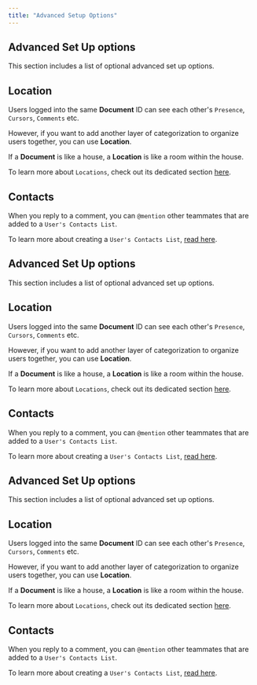 ```yaml
---
title: "Advanced Setup Options"
---
```



<Tabs>

<Tab title="React / Next.js with Hooks">

## Advanced Set Up options

This section includes a list of optional advanced set up options.

## Location

Users logged into the same **Document** ID can see each other's `Presence`, `Cursors`, `Comments` etc. 

However, if you want to add another layer of categorization to organize users together, you can use **Location**.

<Tip> If a **Document** is like a house, a **Location** is like a room within the house. </Tip>

To learn more about `Locations`, check out its dedicated section [here](/documents-and-locations/locations/setup).

## Contacts

When you reply to a comment, you can `@mention` other teammates that are added to a `User's Contacts List`.

To learn more about creating a `User's Contacts List`, [read here](https://docs.velt.dev/users/overview).

</Tab>


  <Tab title="React / Next.js">

## Advanced Set Up options

This section includes a list of optional advanced set up options.

## Location

Users logged into the same **Document** ID can see each other's `Presence`, `Cursors`, `Comments` etc. 

However, if you want to add another layer of categorization to organize users together, you can use **Location**.

<Tip> If a **Document** is like a house, a **Location** is like a room within the house. </Tip>

To learn more about `Locations`, check out its dedicated section [here](/documents-and-locations/locations/setup).

## Contacts

When you reply to a comment, you can `@mention` other teammates that are added to a `User's Contacts List`.

To learn more about creating a `User's Contacts List`, [read here](https://docs.velt.dev/users/overview).

</Tab>
  
  
<Tab title="HTML">

## Advanced Set Up options

This section includes a list of optional advanced set up options.

## Location

Users logged into the same **Document** ID can see each other's `Presence`, `Cursors`, `Comments` etc. 

However, if you want to add another layer of categorization to organize users together, you can use **Location**.

<Tip> If a **Document** is like a house, a **Location** is like a room within the house. </Tip>

To learn more about `Locations`, check out its dedicated section [here](/documents-and-locations/locations/setup).

## Contacts

When you reply to a comment, you can `@mention` other teammates that are added to a `User's Contacts List`.

To learn more about creating a `User's Contacts List`, [read here](https://docs.velt.dev/users/overview).

</Tab>

</Tabs>




